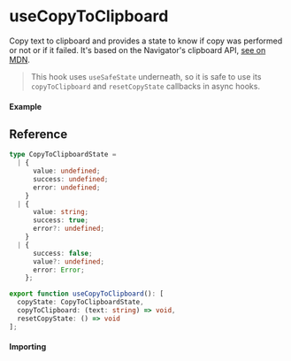 
<Meta title="Navigator/useCopyToClipboard" component={Example} />

# useCopyToClipboard

Copy text to clipboard and provides a state to know if copy was performed or not or if it failed.
It's based on the Navigator's clipboard API,
[see on MDN](https://developer.mozilla.org/en-US/docs/Web/API/Clipboard_API).

> This hook uses `useSafeState` underneath, so it is safe to use its `copyToClipboard` and
> `resetCopyState` callbacks in async hooks.

#### Example

<Canvas>
  <Story story={Example} />
</Canvas>

## Reference

```ts
type CopyToClipboardState =
  | {
      value: undefined;
      success: undefined;
      error: undefined;
    }
  | {
      value: string;
      success: true;
      error?: undefined;
    }
  | {
      success: false;
      value?: undefined;
      error: Error;
    };

export function useCopyToClipboard(): [
  copyState: CopyToClipboardState,
  copyToClipboard: (text: string) => void,
  resetCopyState: () => void
];
```

#### Importing

<ImportPath />
